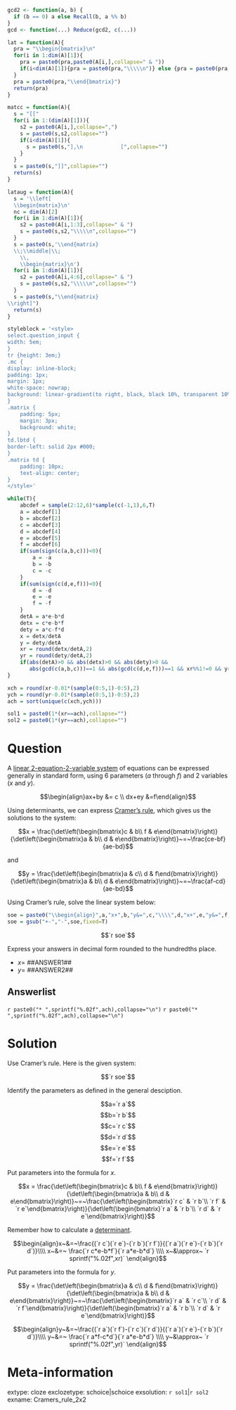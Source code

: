 ```r
gcd2 <- function(a, b) {
  if (b == 0) a else Recall(b, a %% b)
}
gcd <- function(...) Reduce(gcd2, c(...))

lat = function(A){
  pra = "\\begin{bmatrix}\n"
  for(i in 1:dim(A)[1]){
    pra = paste0(pra,paste0(A[i,],collapse=" & "))
    if(i<dim(A)[1]){pra = paste0(pra,"\\\\\n")} else {pra = paste0(pra,"\n")}
  }
  pra = paste0(pra,"\\end{bmatrix}")
  return(pra)
}

matcc = function(A){
  s = "[["
  for(i in 1:(dim(A)[1])){
    s2 = paste0(A[i,],collapse=",")
    s = paste0(s,s2,collapse="")
    if(i<dim(A)[1]){
      s = paste0(s,"],\n            [",collapse="")
    }
  }
  s = paste0(s,"]]",collapse="")
  return(s)
}

lataug = function(A){
  s = '\\left[
  \\begin{matrix}\n'
  nc = dim(A)[2]
  for(i in 1:dim(A)[1]){
    s2 = paste0(A[i,1:3],collapse=" & ")
    s = paste0(s,s2,"\\\\\n",collapse="")
  }
  s = paste0(s,'\\end{matrix}
  \\;\\middle|\\;
    \\,
    \\begin{matrix}\n')
  for(i in 1:dim(A)[1]){
    s2 = paste0(A[i,4:6],collapse=" & ")
    s = paste0(s,s2,"\\\\\n",collapse="")
  }
  s = paste0(s,"\\end{matrix}
\\right]")
  return(s)
}

styleblock = '<style>
select.question_input {
width: 5em;
}
tr {height: 3em;}
.mc {
display: inline-block;
padding: 1px;
margin: 1px;
white-space: nowrap;
background: linear-gradient(to right, black, black 10%, transparent 10%,transparent 90%,black 90%,black);
}
.matrix {
    padding: 5px;
    margin: 3px;
    background: white;
}
td.lbtd {
border-left: solid 2px #000;
}
.matrix td {
    padding: 10px;    
    text-align: center;
}
</style>'

while(T){
    abcdef = sample(2:12,6)*sample(c(-1,1),6,T)
    a = abcdef[1]
    b = abcdef[2]
    c = abcdef[3]
    d = abcdef[4]
    e = abcdef[5]
    f = abcdef[6]
    if(sum(sign(c(a,b,c)))<0){
        a = -a
        b = -b
        c = -c
    }
    if(sum(sign(c(d,e,f)))<0){
        d = -d
        e = -e
        f = -f
    }
    detA = a*e-b*d
    detx = c*e-b*f
    dety = a*c-f*d
    x = detx/detA
    y = dety/detA
    xr = round(detx/detA,2)
    yr = round(dety/detA,2)
    if(abs(detA)>0 && abs(detx)>0 && abs(dety)>0 && 
       abs(gcd(c(a,b,c)))==1 && abs(gcd(c(d,e,f)))==1 && xr%%1!=0 && yr%%1!=0 && abs(xr)>0.1 && abs(yr)>0.1 && abs(xr)<100 && abs(yr)<100){break}
}

xch = round(xr-0.01*(sample(0:5,1)-0:5),2)
ych = round(yr-0.01*(sample(0:5,1)-0:5),2)
ach = sort(unique(c(xch,ych)))

sol1 = paste0(1*(xr==ach),collapse="")
sol2 = paste0(1*(yr==ach),collapse="")

```

Question
========

A [linear 2-equation-2-variable system](https://en.wikipedia.org/wiki/System_of_linear_equations) of equations can be expressed generally in standard form, using 6 parameters ($a$ through $f$) and 2 variables ($x$ and $y$).

$$\begin{align}ax+by &= c \\ dx+ey &=f\end{align}$$

Using determinants, we can express [Cramer's rule](https://en.wikipedia.org/wiki/Cramer%27s_rule), which gives us the solutions to the system:

$$x = \frac{\det\left(\begin{bmatrix}c & b\\ f & e\end{bmatrix}\right)}{\det\left(\begin{bmatrix}a & b\\ d & e\end{bmatrix}\right)}~=~\frac{ce-bf}{ae-bd}$$

and

$$y = \frac{\det\left(\begin{bmatrix}a & c\\ d & f\end{bmatrix}\right)}{\det\left(\begin{bmatrix}a & b\\ d & e\end{bmatrix}\right)}~=~\frac{af-cd}{ae-bd}$$

Using Cramer's rule, solve the linear system below:

```r
soe = paste0("\\begin{align}",a,"x+",b,"y&=",c,"\\\\",d,"x+",e,"y&=",f,"\\end{align}",collapse="")
soe = gsub("+-","-",soe,fixed=T)
```


$$`r soe`$$

Express your answers in decimal form rounded to the hundredths place.

* $x=$ ##ANSWER1##
* $y=$ ##ANSWER2##


Answerlist
--------

`r paste0("* ",sprintf("%.02f",ach),collapse="\n")`
`r paste0("* ",sprintf("%.02f",ach),collapse="\n")`

Solution
========

Use Cramer's rule. Here is the given system:

$$`r soe`$$

Identify the parameters as defined in the general desciption.

$$a=`r a`$$
$$b=`r b`$$
$$c=`r c`$$
$$d=`r d`$$
$$e=`r e`$$
$$f=`r f`$$

Put parameters into the formula for $x$.

$$x = \frac{\det\left(\begin{bmatrix}c & b\\ f & e\end{bmatrix}\right)}{\det\left(\begin{bmatrix}a & b\\ d & e\end{bmatrix}\right)}~=~\frac{\det\left(\begin{bmatrix}`r c` & `r b`\\ `r f` & `r e`\end{bmatrix}\right)}{\det\left(\begin{bmatrix}`r a` & `r b`\\ `r d` & `r e`\end{bmatrix}\right)}$$

Remember how to calculate a [determinant](https://en.wikipedia.org/wiki/Determinant). 

$$\begin{align}x~&=~\frac{(`r c`)(`r e`)-(`r b`)(`r f`)}{(`r a`)(`r e`)-(`r b`)(`r d`)}\\\\
x~&=~ \frac{`r c*e-b*f`}{`r a*e-b*d`} \\\\
x~&\approx~ `r sprintf("%.02f",xr)`
\end{align}$$

Put parameters into the formula for $y$.

$$y = \frac{\det\left(\begin{bmatrix}a & c\\ d & f\end{bmatrix}\right)}{\det\left(\begin{bmatrix}a & b\\ d & e\end{bmatrix}\right)}~=~\frac{\det\left(\begin{bmatrix}`r a` & `r c`\\ `r d` & `r f`\end{bmatrix}\right)}{\det\left(\begin{bmatrix}`r a` & `r b`\\ `r d` & `r e`\end{bmatrix}\right)}$$

$$\begin{align}y~&=~\frac{(`r a`)(`r f`)-(`r c`)(`r d`)}{(`r a`)(`r e`)-(`r b`)(`r d`)}\\\\
y~&=~ \frac{`r a*f-c*d`}{`r a*e-b*d`} \\\\
y~&\approx~ `r sprintf("%.02f",yr)`
\end{align}$$



Meta-information
============
extype: cloze
exclozetype: schoice|schoice
exsolution: `r sol1`|`r sol2`
exname: Cramers_rule_2x2